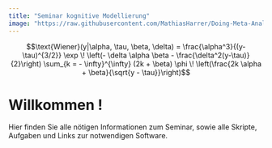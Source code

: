 ```yaml
---
title: "Seminar kognitive Modellierung"
image: "https://raw.githubusercontent.com/MathiasHarrer/Doing-Meta-Analysis-in-R/master/images/multilevel-model.png"
---
```


$$\text{Wiener}(y|\alpha, \tau, \beta, \delta) =
\frac{\alpha^3}{(y-\tau)^{3/2}} \exp \! \left(- \delta \alpha \beta -
\frac{\delta^2(y-\tau)}{2}\right) \sum_{k = - \infty}^{\infty} (2k +
\beta) \phi \! \left(\frac{2k \alpha + \beta}{\sqrt{y - \tau}}\right)$$



# Willkommen ! 

Hier finden Sie alle nötigen Informationen zum Seminar, sowie alle Skripte, Aufgaben und Links zur notwendigen Software.